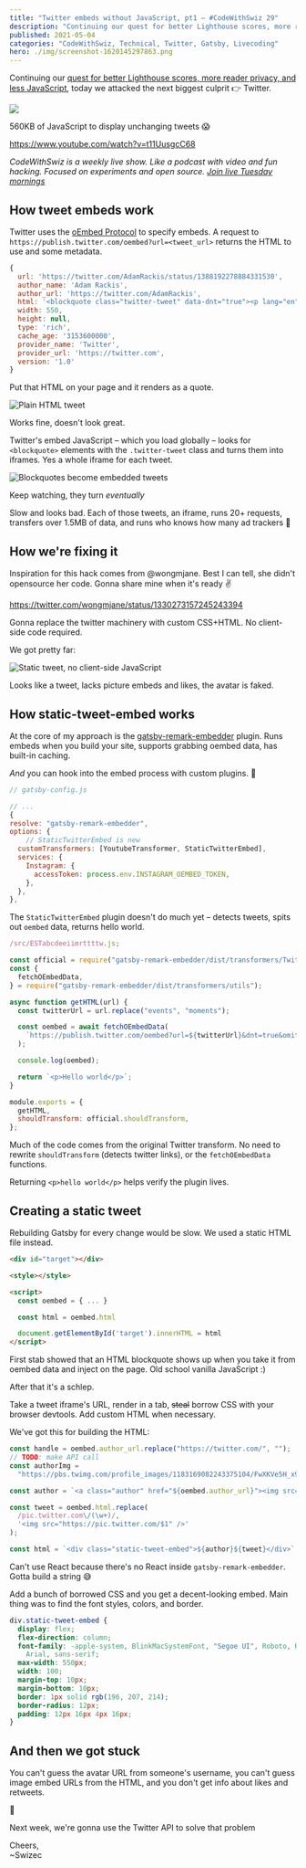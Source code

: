 ```yaml
---
title: "Twitter embeds without JavaScript, pt1 – #CodeWithSwiz 29"
description: "Continuing our quest for better Lighthouse scores, more reader privacy, and less JavaScript we attacked the next biggest culprit 👉 Twitter."
published: 2021-05-04
categories: "CodeWithSwiz, Technical, Twitter, Gatsby, Livecoding"
hero: ./img/screenshot-1620145297863.png
---
```


Continuing our [quest for better Lighthouse scores, more reader privacy, and less JavaScript](https://swizec.com/blog/2-quick-tips-for-250percent-better-lighthouse-scores-codewithswiz-28/), today we attacked the next biggest culprit 👉 Twitter.

![](./img/JhOjnXjpg3bfa13.jpeg)

560KB of JavaScript to display unchanging tweets 😱

https://www.youtube.com/watch?v=t11UusgcC68

_CodeWithSwiz is a weekly live show. Like a podcast with video and fun hacking. Focused on experiments and open source. [Join live Tuesday mornings](https://youtube.com/swizecteller)_

## How tweet embeds work

Twitter uses the [oEmbed Protocol](https://oembed.com/) to specify embeds. A request to `https://publish.twitter.com/oembed?url=<tweet_url>` returns the HTML to use and some metadata.

```javascript
{
  url: 'https://twitter.com/AdamRackis/status/1388192278884331530',
  author_name: 'Adam Rackis',
  author_url: 'https://twitter.com/AdamRackis',
  html: '<blockquote class="twitter-tweet" data-dnt="true"><p lang="en" dir="ltr">My man <a href="https://twitter.com/Swizec?ref_src=twsrc%5Etfw">@Swizec</a> went and sent me a signed first edition of this soon to be classic 👊 <a href="https://t.co/Gw8cTIY7pH">pic.twitter.com/Gw8cTIY7pH</a></p>&mdash; Adam Rackis (@AdamRackis) <a href="https://twitter.com/AdamRackis/status/1388192278884331530?ref_src=twsrc%5Etfw">April 30, 2021</a></blockquote>\n',
  width: 550,
  height: null,
  type: 'rich',
  cache_age: '3153600000',
  provider_name: 'Twitter',
  provider_url: 'https://twitter.com',
  version: '1.0'
}
```

Put that HTML on your page and it renders as a quote.

![Plain HTML tweet](./img/Plain-HTML-tweetg6dee9.png)

Works fine, doesn't look great.

Twitter's embed JavaScript – which you load globally – looks for `<blockquote>` elements with the `.twitter-tweet` class and turns them into iframes. Yes a whole iframe for each tweet.

![Blockquotes become embedded tweets](./img/Blockquotes-become-embedded-tweetsji6492.gif)

Keep watching, they turn _eventually_

Slow and looks bad. Each of those tweets, an iframe, runs 20+ requests, transfers over 1.5MB of data, and runs who knows how many ad trackers 💩

## How we're fixing it

Inspiration for this hack comes from @wongmjane. Best I can tell, she didn't opensource her code. Gonna share mine when it's ready ✌️

https://twitter.com/wongmjane/status/1330273157245243394

Gonna replace the twitter machinery with custom CSS+HTML. No client-side code required.

We got pretty far:

![Static tweet, no client-side JavaScript](./img/Static-tweet-no-client-side-JavaScript5fch0i.png)

Looks like a tweet, lacks picture embeds and likes, the avatar is faked.

## How static-tweet-embed works

At the core of my approach is the [gatsby-remark-embedder](https://github.com/MichaelDeBoey/gatsby-remark-embedder) plugin. Runs embeds when you build your site, supports grabbing oembed data, has built-in caching.

_And_ you can hook into the embed process with custom plugins. 🤘

```javascript
// gatsby-config.js

// ...
{
resolve: "gatsby-remark-embedder",
options: {
	// StaticTwitterEmbed is new
  customTransformers: [YoutubeTransformer, StaticTwitterEmbed],
  services: {
    Instagram: {
      accessToken: process.env.INSTAGRAM_OEMBED_TOKEN,
    },
  },
},
```

The `StaticTwitterEmbed` plugin doesn't do much yet – detects tweets, spits out `oembed` data, returns hello world.

```javascript
/src/ESTabcdeeiimrttttw.js;

const official = require("gatsby-remark-embedder/dist/transformers/Twitter");
const {
  fetchOEmbedData,
} = require("gatsby-remark-embedder/dist/transformers/utils");

async function getHTML(url) {
  const twitterUrl = url.replace("events", "moments");

  const oembed = await fetchOEmbedData(
    `https://publish.twitter.com/oembed?url=${twitterUrl}&dnt=true&omit_script=true`
  );

  console.log(oembed);

  return `<p>Hello world</p>`;
}

module.exports = {
  getHTML,
  shouldTransform: official.shouldTransform,
};
```

Much of the code comes from the original Twitter transform. No need to rewrite `shouldTransform` (detects twitter links), or the `fetchOEmbedData` functions.

Returning `<p>hello world</p>` helps verify the plugin lives.

## Creating a static tweet

Rebuilding Gatsby for every change would be slow. We used a static HTML file instead.

```html
<div id="target"></div>

<style></style>

<script>
  const oembed = { ... }

  const html = oembed.html

  document.getElementById('target').innerHTML = html
</script>
```

First stab showed that an HTML blockquote shows up when you take it from oembed data and inject on the page. Old school vanilla JavaScript :)

After that it's a schlep.

Take a tweet iframe's URL, render in a tab, ~~steal~~ borrow CSS with your browser devtools. Add custom HTML when necessary.

We've got this for building the HTML:

```javascript
const handle = oembed.author_url.replace("https://twitter.com/", "");
// TODO: make API call
const authorImg =
  "https://pbs.twimg.com/profile_images/1183169082243375104/FwXKVe5H_x96.jpg";

const author = `<a class="author" href="${oembed.author_url}"><img src="${authorImg}" /><b>${oembed.author_name}</b>@${handle}</a>`;

const tweet = oembed.html.replace(
  /pic.twitter.com\/(\w+)/,
  '<img src="https://pic.twitter.com/$1" />'
);

const html = `<div class="static-tweet-embed">${author}${tweet}</div>`;
```

Can't use React because there's no React inside `gatsby-remark-embedder`. Gotta build a string 😅

Add a bunch of borrowed CSS and you get a decent-looking embed. Main thing was to find the font styles, colors, and border.

```css
div.static-tweet-embed {
  display: flex;
  flex-direction: column;
  font-family: -apple-system, BlinkMacSystemFont, "Segoe UI", Roboto, Helvetica,
    Arial, sans-serif;
  max-width: 550px;
  width: 100;
  margin-top: 10px;
  margin-bottom: 10px;
  border: 1px solid rgb(196, 207, 214);
  border-radius: 12px;
  padding: 12px 16px 4px 16px;
}
```

## And then we got stuck

You can't guess the avatar URL from someone's username, you can't guess image embed URLs from the HTML, and you don't get info about likes and retweets.

💩

Next week, we're gonna use the Twitter API to solve that problem

Cheers,<br/>
~Swizec
